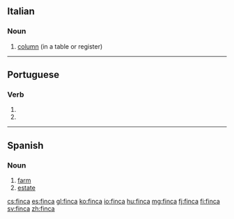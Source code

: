 ==Italian==

===Noun===
{{it-noun|finc|f|a|he}}

# [[column]] (in a table or register)

----

==Portuguese==

===Verb===
{{pt-verb form}}

# {{pt-verb form of|fincar|ar|indicative|present|singular|third}}
# {{pt-verb form of|fincar|ar|imperative|affirmative|singular|second}}

----

==Spanish==

===Noun===
{{es-noun|f}}

# [[farm]]
# [[estate]]

[[cs:finca]]
[[es:finca]]
[[gl:finca]]
[[ko:finca]]
[[io:finca]]
[[hu:finca]]
[[mg:finca]]
[[fj:finca]]
[[fi:finca]]
[[sv:finca]]
[[zh:finca]]